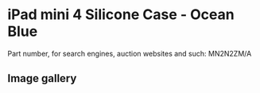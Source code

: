 
# iPad mini 4 Silicone Case - Ocean Blue

Part number, for search engines, auction websites and such: MN2N2ZM/A

## Image gallery

<div style={{ width: "768px" }}>
  <GalleryComponent
    images={[
      {
        original: "/everysource/MN2N2.webp",
        thumbnail: "/everypreview/MN2N2.webp",
      },
      {
        original: "/everysource/MN2N2_AV1_GOLD.webp",
        thumbnail: "/everypreview/MN2N2_AV1_GOLD.webp",
      },
      {
        original: "/everysource/MN2N2_AV1_SILVER.webp",
        thumbnail: "/everypreview/MN2N2_AV1_SILVER.webp",
      },
      {
        original: "/everysource/MN2N2_AV1_SPACE_GRAY.webp",
        thumbnail: "/everypreview/MN2N2_AV1_SPACE_GRAY.webp",
      },
      {
        original: "/everysource/MN2N2_AV2.webp",
        thumbnail: "/everypreview/MN2N2_AV2.webp",
      },
      {
        original: "/everysource/MN2N2_AV3.webp",
        thumbnail: "/everypreview/MN2N2_AV3.webp",
      },
      {
        original: "/everysource/MN2N2_AV4.webp",
        thumbnail: "/everypreview/MN2N2_AV4.webp",
      }
    ]}
  />
</div>